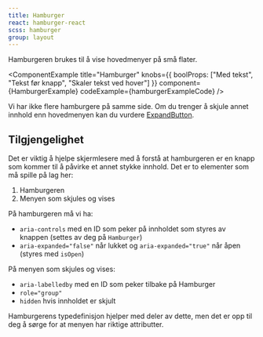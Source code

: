 ```yaml
---
title: Hamburger
react: hamburger-react
scss: hamburger
group: layout
---
```



<Ingress>Hamburgeren brukes til å vise hovedmenyer på små flater.</Ingress>

<ComponentExample
    title="Hamburger"
    knobs={{ boolProps: ["Med tekst", "Tekst før knapp", "Skaler tekst ved hover"] }}
    component={HamburgerExample}
    codeExample={hamburgerExampleCode}
/>

Vi har ikke flere hamburgere på samme side. Om du trenger å skjule annet innhold enn hovedmenyen kan du vurdere [ExpandButton](/komponenter/expandbutton).

## Tilgjengelighet

Det er viktig å hjelpe skjermlesere med å forstå at hamburgeren er en knapp som kommer til å påvirke et annet stykke innhold. Det er to elementer som må spille på lag her:

1.  Hamburgeren
2.  Menyen som skjules og vises

På hamburgeren må vi ha:

-   `aria-controls` med en ID som peker på innholdet som styres av knappen (settes av deg på `Hamburger`)
-   `aria-expanded="false"` når lukket og `aria-expanded="true"` når åpen (styres med `isOpen`)

På menyen som skjules og vises:

-   `aria-labelledby` med en ID som peker tilbake på Hamburger
-   `role="group"`
-   `hidden` hvis innholdet er skjult

Hamburgerens typedefinisjon hjelper med deler av dette, men det er opp til deg å sørge for at menyen har riktige attributter.
